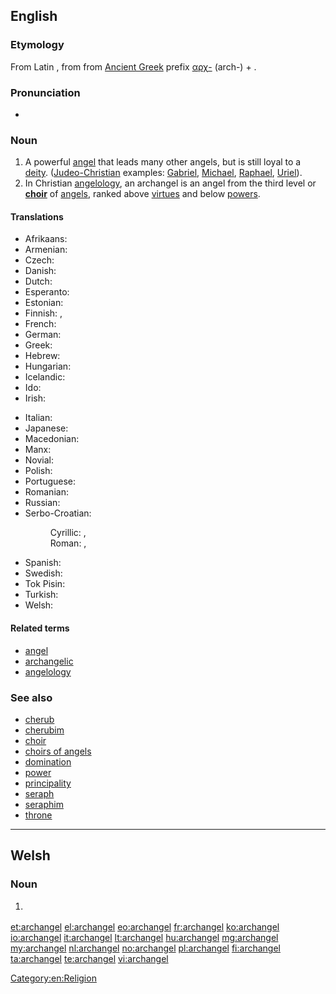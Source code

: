 {{also|Archangel}}
==English==
{{slim-wikipedia|lang=en}}

===Etymology===
From Latin {{term|archangelus|lang=la}}, from {{etyl|grc}} {{term|ἀρχάγγελος|tr=arkhangelos|lang=grc}} from [[Ancient Greek]] prefix
[[αρχ-]] (arch-) + {{term|ἄγγελος||messenger|lang=grc}}.

===Pronunciation===
* {{IPA|/ˈɑː(r)kˌeɪn.dʒəl/}}

===Noun===
{{en-noun|archangels}}

# A powerful [[angel]] that leads many other angels, but is still loyal to a [[deity]]. ([[Judeo-Christian]] examples: [[Gabriel]], [[Michael]], [[Raphael]], [[Uriel]]).
# In Christian [[angelology]], an archangel is an angel from the third level or '''[[choir]]''' of [[angel]]s, ranked above [[virtue]]s and below [[power]]s.

====Translations====
{{trans-top|angel who leads other angels}}
* Afrikaans: {{t-|af|aartsengel}}
* Armenian: {{t-|hy|հրեշտակապետ|tr=hreštakapet}}
* Czech: {{t-|cs|archanděl|m}}
* Danish: {{t-|da|ærkeengel}}
* Dutch: {{t+|nl|aartsengel|m}}
* Esperanto: {{t-|eo|ĉefanĝelo}}
* Estonian: {{t-|et|peaingel}}
* Finnish: {{t+|fi|arkkienkeli}}, {{t-|fi|ylienkeli}}
* French: {{t+|fr|archange}}
* German: {{t+|de|Erzengel|m}}
* Greek: {{t+|el|αρχάγγελος|m|tr=archángelos}}
* Hebrew: {{t-|he|רב־מלאך|m|alt=רַב־מַלְאָךְ|tr=rav-mal'ákh}}
* Hungarian: {{t+|hu|arkangyal}}
* Icelandic: {{t-|is|erkiengill|m}}
* Ido: {{t+|io|arkianjelo}}
* Irish: {{t-|ga|ardaingeal|m}}
{{trans-mid}}
* Italian: {{t+|it|arcangelo|m}}
* Japanese: {{t-|ja|大天使|tr=だいてんし, dai-tenshi}}
* Macedonian: {{t-|mk|архангел|m|tr=árhangel}}
* Manx: {{t-|gv|ard-ainle|m}}
* Novial: {{tø|nov|arkianjele}}
* Polish: {{t+|pl|archanioł|m}}
* Portuguese: {{t+|pt|arcanjo|m}}
* Romanian: {{t-|ro|arhanghel|m}}
* Russian: {{t+|ru|архангел|m|tr=arxángel}}
* Serbo-Croatian:
*: Cyrillic: {{t-|sh|арханђел|m|sc=Cyrl}}, {{t-|sh|арханђео|m|sc=Cyrl}}
*: Roman: {{t-|sh|arhanđel|m}}, {{t-|sh|arhanđeo|m}}
* Spanish: {{t+|es|arcángel|m}}
* Swedish: {{t-|sv|ärkeängel|c}}
* Tok Pisin: {{t-|tpi|akanggelo}}
* Turkish: {{t-|tr|baş melek}}
* Welsh: {{t-|cy|archangel|m}}
{{trans-bottom}}

====Related terms====
{{rel-top|}}
* [[angel]]
* [[archangelic]]
* [[angelology]]
{{rel-mid}}
{{rel-bottom}}

===See also===
* [[cherub]]
* [[cherubim]]
* [[choir]]
* [[choirs of angels]]
* [[domination]]
* [[power]]
* [[principality]]
* [[seraph]]
* [[seraphim]]
* [[throne]]

[[Category:en:Religion]]

----

==Welsh==

===Noun===
{{cy-noun|m|archangylion}}

# {{religion|lang=cy}} {{l|en|archangel}}

[[et:archangel]]
[[el:archangel]]
[[eo:archangel]]
[[fr:archangel]]
[[ko:archangel]]
[[io:archangel]]
[[it:archangel]]
[[lt:archangel]]
[[hu:archangel]]
[[mg:archangel]]
[[my:archangel]]
[[nl:archangel]]
[[no:archangel]]
[[pl:archangel]]
[[fi:archangel]]
[[ta:archangel]]
[[te:archangel]]
[[vi:archangel]]